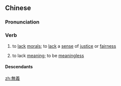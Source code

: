 {{also|无义}}
==Chinese==
{{zh-forms|s=无义}}

===Pronunciation===
{{zh-pron
|m=wúyì
|c=mou4 ji6
|mn=bô-gī
|cat=v
}}

===Verb===
{{zh-verb}}

# {{lb|zh|literary}} to [[lack]] [[moral]]s; to [[lack]] a [[sense]] of [[justice]] or [[fairness]]
# {{lb|zh|of a character or word}} to lack [[meaning]]; to be [[meaningless]]

====Descendants====
{{CJKV||||vô nghĩa}}

[[zh:無義]]